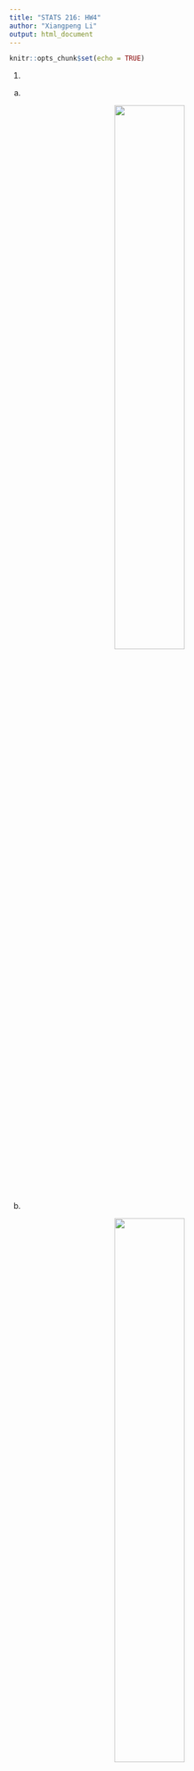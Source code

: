 ```yaml
---
title: "STATS 216: HW4"
author: "Xiangpeng Li"
output: html_document
---
```


```r
knitr::opts_chunk$set(echo = TRUE)
```

1.

(a)

<center>![](1.jpg){width=50%}</center>


(b)

<center>![](2.jpg){width=50%}</center>


2.   

(a)
```r
set.seed(1)
x = matrix(rnorm(25 * 3 * 45, mean = 0), ncol = 45)

# shift mean
x[1:25, 1:45] = x[1:25, 1:45] + 3
x[26:50, 1:45] = x[26:50, 1:45] - 3
x[51:75, 1:45] = x[51:75, 1:45] + 7
```

(b)
```r
# perform PCA
pca.fit = prcomp(x, scale = TRUE)
biplot(pca.fit, scale = 0)
```

(c)
```r
# perform K-means
kmeans3 = kmeans(x, 3, nstart = 20)

plot(x, col = (kmeans3$cluster + 1), pch = 20, cex = 2)
table(kmeans3$cluster, c(rep(2, 25), rep(1, 25), rep(3, 25)))
```
Since K-means will arbitrarily number the cluster, the label may not be correct, but we can clearly see the predictors are correctly clustered,

(d)
```r
kmeans2 = kmeans(x, 2, nstart = 20)

plot(x, col = (kmeans2$cluster + 1), pch = 20, cex = 2)
table(kmeans2$cluster, c(rep(2, 25), rep(1, 25), rep(3, 25)))
```
As we can see in the plot and table, all the observations in one group are fully labeled as another group.

(e)
```r
kmeans4 = kmeans(x, 4, nstart = 20)

plot(x, col = (kmeans4$cluster + 1), pch = 20, cex = 2)
table(kmeans4$cluster, c(rep(2, 25), rep(1, 25), rep(3, 25)))
```
In this fit, observations from top right are divided into two clusters.

(f)
```r
kmeans.pca.fit = kmeans(pca.fit$x[1:75, 1:2], 3, nstart = 20)

plot(x, col = (kmeans.pca.fit$cluster + 1), pch = 20, cex = 2)
table(kmeans.pca.fit$cluster, c(rep(2, 25), rep(1, 25), rep(3, 25)))
```
All the observations are correctly labeled. It means that first and second components explain the majority of the observations.

(g)
```r
kmeansScale = kmeans(scale(x), 4, nstart = 20)

plot(x, col = (kmeansScale$cluster + 1), pch = 20, cex = 2)
table(kmeansScale$cluster, c(rep(2, 25), rep(1, 25), rep(3, 25)))
```
Some observations are not labeled correctly. Because each pairwise distance will be affected by the scale function. If the measure units are already the same, we should not scale it again.


3.

(a)
```r
# setup data
setwd("D:/One Drive/OneDrive/Document/Study/Stanford/Introduction to Statistical Learning/homework/hw4")
load("body.RData")
set.seed(1)
traingIndex = sample(seq_len(nrow(X)), size = 307)
bag.mse = rep(0, 50)
rf.mse = rep(0, 50)
index = c(1: 50)
training = X[traingIndex, ]
trainRes = Y[traingIndex, ]
test = X[-traingIndex, ]
testRes = Y[-traingIndex, ]


# fit the model
library(randomForest)
for (i in index) {
  bag.fit = randomForest(trainRes$Weight ~ ., data = training, ntree = i * 5, mtry = ncol(training), importance = TRUE)
  rf.fit = randomForest(trainRes$Weight ~ ., data = training, ntree = i * 5, mtry = ncol(training) / 3, importance = TRUE)
  bag.pred = predict(bag.fit, newdata = test)
  rf.pred = predict(rf.fit, newdata = test)
  bag.mse[i] = mean((bag.pred - testRes$Weight)^2)
  rf.mse[i] = mean((rf.pred - testRes$Weight)^2)
}
plot(index * 5, rf.mse, xlab = "trees", ylab = "MSE", col = "blue", type = "l")
lines(index * 5, bag.mse)
```

(b)
```r
bag.fit = randomForest(trainRes$Weight ~ ., data = training, mtry = ncol(training), importance = TRUE)
rf.fit = randomForest(trainRes$Weight ~ ., data = training, mtry = ncol(training) / 3, importance = TRUE)
importance(bag.fit)
importance(rf.fit)
```
For Bagging, Waist.Girth has the largest %IncMSE and IncNodePurity, so it's the most important variable. Fot Random forest, Hip.Girth and Waist.Girth are the most importance variables, they have the largest %IncMSE and IncNodePurity.

(c)

```r
rf.fit = randomForest(trainRes$Weight ~ ., data = training, mtry = ncol(training) / 3, importance = TRUE, ntree = 500)
rf.pred = predict(rf.fit, newdata = test)
rf.mse = mean((rf.pred - testRes$Weight)^2)
rf.mse1 = mean((rf.pred - testRes)^2)
rf.mse
rf.mse1
```
In homework 3(f) I'm using the whole test variables instead of Weight only to calculate MSE, so the numbers are off. But still we can use the same apporoach to calculate the MSE so we can have a basic idea of their performance. 

PCR: 4281.326, PLS: 4279.822, LASSO: 4280.238, RF: 4268.863. Random forest have the lowest MSE so it has the best performance.

(d)
As we can see from the plot in (a), both Bagging and random forest don't have much difference when the numbers of trees are above 100, so the default setting is enough for us in this scenario.

4

(a)
```r
x1 = c(3, 2, 4, 1, 2, 4, 4)
x2 = c(4, 2, 4, 4, 1, 3, 1)
y = c("red", "red", "red", "red", "blue", "blue", "blue")

plot(x1, x2, col = y, type = "p")

```

(b)
As we can see from above figure, points $(2, 1), (2, 2), (4, 4), (4, 3)$ are the supporting vector, the boundary has to be within that region. In order to get the maximum margin, we can conclude the line has to pass through $(2, 1.5), (4, 3.5)$. So the equation will be $$-0.5 + x1 - x2 = 0$$
```r
plot(x1, x2, col = y, type = "p")
abline(a = -0.5, b = 1)
```


(c)

$\beta_0 = -0.5, \beta_1 = 1, \beta_2 = -1$
Classify to Red if $-0.5 + x1 - x2 = 0 > 0$ and classify to blue otherwise

(d)
```r
plot(x1, x2, col = y, type = "p")
abline(a = -1, b = 1, col = "green", lty = 2)
abline(a = 0, b = 1, col = "green", lty = 2)
abline(a= -0.5, b = 1)
```
Then we calculate the distance between the solid black line and the dotted green line $0.5 - x1 - x2 = 0$ and $-1 + x1 - x2 = 0$. Through the distance formala we get the distance is $\sqrt{2} / 4$

(e)

points $(2, 1), (2, 2), (4, 4), (4, 3)$ are the supporting vectors

(f)

It will not affect the maximal margin hyperplane. As we can see from the above figure, point $(4, 1)$ is far from the maximal margin classifier line. As long as it's not moving into the margin, it has no affect on the hyperplane.

(g)
```r
plot(x1, x2, col = y, type = "p")
abline(a= -0.5, b = 1)
abline(a= -0.6, b = 1, col = "yellow")
```

I drawed a yellow line with different intercept(0.6), the equation is: $-0.6 + x1 - x2 = 0 > 0$

(h)

```r
plot(x1, x2, col = y, type = "p")
points(3, 1.5, col = "red")
```

I drawed a point at (3, 1.5) in red. In this case they cannot be separated by a hyperplane.
